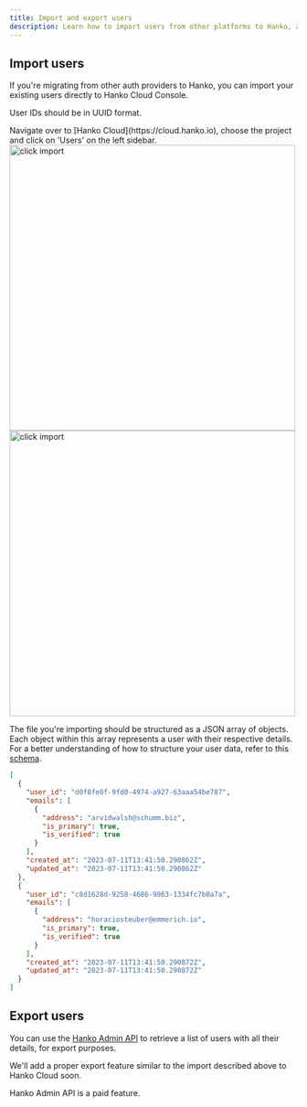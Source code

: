 ```yaml
---
title: Import and export users
description: Learn how to import users from other platforms to Hanko, as well as how to export users from Hanko.
---
```


## Import users

If you're migrating from other auth providers to Hanko, you can import your existing users directly to Hanko Cloud Console.

<Note>User IDs should be in UUID format.</Note>

<Steps>
  <Step title="Head over to Hanko Cloud">
    Navigate over to [Hanko Cloud](https://cloud.hanko.io), choose the project
    and click on 'Users' on the left sidebar.
  </Step>
  <Step title="Click on import">
    <Frame>
      <img
        src="/images/import-export-users/click-import.png"
        alt="click import"
        width="500"
        style={{ borderRadius: "0.5rem" }}
      />
    </Frame>
  </Step>
  <Step title="Upload the file and import">
    <Frame>
      <img
        src="/images/import-export-users/upload-file.png"
        alt="click import"
        width="500"
        style={{ borderRadius: "0.5rem" }}
      />
    </Frame>
  </Step>
</Steps>

<Note>

The file you're importing should be structured as a JSON array of objects. Each object within this array represents a user with their respective details. For a better understanding of how to structure your user data, refer to this [schema](https://raw.githubusercontent.com/teamhanko/hanko/backend/v0.9.1/backend/json_schema/hanko.user_import.json).

```json users.json
[
  {
    "user_id": "d0f8fe0f-9fd0-4974-a927-63aaa54be787",
    "emails": [
      {
        "address": "arvidwalsh@schumm.biz",
        "is_primary": true,
        "is_verified": true
      }
    ],
    "created_at": "2023-07-11T13:41:50.290862Z",
    "updated_at": "2023-07-11T13:41:50.290862Z"
  },
  {
    "user_id": "c8d1628d-9258-4686-9063-1334fc7b0a7a",
    "emails": [
      {
        "address": "horaciosteuber@emmerich.io",
        "is_primary": true,
        "is_verified": true
      }
    ],
    "created_at": "2023-07-11T13:41:50.290872Z",
    "updated_at": "2023-07-11T13:41:50.290872Z"
  }
]
```

</Note>

## Export users

You can use the [Hanko Admin API](https://docs.hanko.io/api-reference/admin/user-management/get-a-list-of-users) to retrieve a list of users with all their details, for export purposes.

We'll add a proper export feature similar to the import described above to Hanko Cloud soon.

<Note>Hanko Admin API is a paid feature.</Note>
